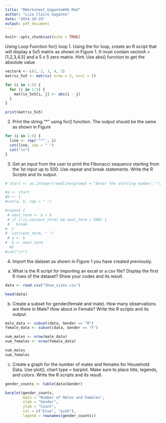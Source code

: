 ```yaml
---
title: "RWorksheet_Gagante#4b.Rmd"
author: "Liza Claire Gagante"
date: "2024-10-29"
output: pdf_document
---
```


```r
knitr::opts_chunk$set(echo = TRUE)
```

Using Loop Function
for() loop
1. Using the for loop, create an R script that will display a 5x5 matrix as shown in
Figure 1. It must contain vectorA = [1,2,3,4,5] and a 5 x 5 zero matrix.
Hint: Use abs() function to get the absolute value
```r
vectorA <- c(1, 2, 3, 4, 5)
matrix_5x5 <- matrix( nrow = 5, ncol = 5)

for (i in 1:5) {
  for (j in 1:5) {
    matrix_5x5[i, j] <- abs(i - j)
  }
}

print(matrix_5x5)
```
2. Print the string "*" using for() function. The output should be the same as shown
in Figure
```r
for (i in 1:5) {
  line <- rep('"*"', i) 
  cat(line, sep = " ")  
  cat("\n")
}
```
3. Get an input from the user to print the Fibonacci sequence starting from the 1st input
up to 500. Use repeat and break statements. Write the R Scripts and its output.
```r
# start <- as.integer(readline(prompt = "Enter the starting number: "))

#a <- start
#b <- 1
#cat(a, b, sep = " ")

#repeat {
 # next_term <- a + b
 # if (!is.na(next_term) && next_term > 500) {
 #   break
#  }
#  cat(next_term, " ")
 # a <- b
#  b <- next_term
  #}
#cat("\n")
```
4. Import the dataset as shown in Figure 1 you have created previously.
a. What is the R script for importing an excel or a csv file? Display the first 6 rows of
the dataset? Show your codes and its result.
```r
data <- read.csv("Shoe_sizes.csv")

head(data)
```
b. Create a subset for gender(female and male). How many observations are there in
Male? How about in Female? Write the R scripts and its output.
```r
male_data <- subset(data, Gender == "M")
female_data <- subset(data, Gender == "F")

num_males <- nrow(male_data)
num_females <- nrow(female_data)

num_males
num_females
```
c. Create a graph for the number of males and females for Household Data. Use plot(),
chart type = barplot. Make sure to place title, legends, and colors. Write the R scripts and
its result.
```r
gender_counts <- table(data$Gender)

barplot(gender_counts,
        main = "Number of Males and Females",
        xlab = "Gender",
        ylab = "Count",
        col = c("blue", "pink"),
        legend = rownames(gender_counts))
```



